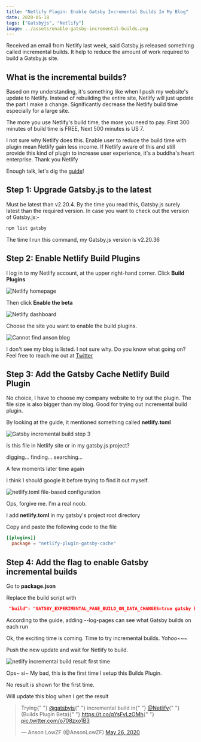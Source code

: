 ```yaml
---
title: "Netlify Plugin: Enable Gatsby Incremental Builds In My Blog"
date: 2020-05-18
tags: ["Gatsbyjs", "Netlify"]
image: ../assets/enable-gatsby-incremental-builds.png
---
```


Received an email from Netlify last week, said Gatsby.js released something called incremental builds.
It help to reduce the amount of work required to build a Gatsby.js site.

## What is the incremental builds?

Based on my understanding, it's something like when I push my website's update to Netlify.
Instead of rebuilding the entire site, Netlify will just update the part I make a change.
Significantly decrease the Netlify build time especially for a large site.

The more you use Netlify's build time, the more you need to pay.
First 300 minutes of build time is FREE,
Next 500 minutes is US 7.

I not sure why Netlify does this.
Enable user to reduce the build time with plugin mean Netlify gain less income.
If Netlify aware of this and still provide this kind of plugin to increase user experience,
it's a buddha's heart enterprise. Thank you Netlify

Enough talk, let's dig the [guide](https://www.netlify.com/blog/2020/04/23/enable-gatsby-incremental-builds-on-netlify/)!

## Step 1: Upgrade Gatsby.js to the latest

Must be latest than v2.20.4. By the time you read this, Gatsby.js surely latest than the required version. In case you want to check out the version of Gatsby.js:-

```sh
npm list gatsby
```

The time I run this command, my Gatsby.js version is v2.20.36

## Step 2: Enable Netlify Build Plugins

I log in to my Netlify account, at the upper right-hand corner. Click **Build Plugins**

![Netlify homepage](https://res.cloudinary.com/ansonlowzf/image/upload/v1590403259/AnsonLowZF%20Blog/netlify-homepage-edited_vmxywl.png)

Then click **Enable the beta**

![Netlify dashboard](https://res.cloudinary.com/ansonlowzf/image/upload/v1589802852/AnsonLowZF%20Blog/netlify-build-plugin_btql9r.png)

Choose the site you want to enable the build plugins.

![Cannot find anson blog](https://res.cloudinary.com/ansonlowzf/image/upload/v1589802856/AnsonLowZF%20Blog/netlify-plugin-cannot-find-ansonblog_xshwhg.png)

I don't see my blog is listed.
I not sure why.
Do you know what going on?
Feel free to reach me out at [Twitter](https://twitter.com/AnsonLowZF)

## Step 3: Add the Gatsby Cache Netlify Build Plugin

No choice, I have to choose my company website to try out the plugin.
The file size is also bigger than my blog.
Good for trying out incremental build plugin.

By looking at the guide, it mentioned something called **netlify.toml**

![Gatsby incremental build step 3](https://res.cloudinary.com/ansonlowzf/image/upload/v1590404288/AnsonLowZF%20Blog/netlify-incremental-build-guide_r3aj6e.png)

Is this file in Netlify site or in my gatsby.js project?

digging... finding... searching...

A few moments later time again

I think I should google it before trying to find it out myself.

![netlify.toml file-based configuration](https://res.cloudinary.com/ansonlowzf/image/upload/v1590404760/AnsonLowZF%20Blog/netlify-file-based-configuration_i2ynmk.png)

Ops, forgive me. I'm a real noob.

I add **netlify.toml** in my gatsby's project root directory

Copy and paste the following code to the file

```toml
[[plugins]]
  package = "netlify-plugin-gatsby-cache"
```

## Step 4: Add the flag to enable Gatsby incremental builds

Go to **package.json**

Replace the build script with

```json
 "build": "GATSBY_EXPERIMENTAL_PAGE_BUILD_ON_DATA_CHANGES=true gatsby build --log-pages"
```

According to the guide, adding --log-pages can see what Gatsby builds on each run

Ok, the exciting time is coming. Time to try incremental builds. Yohoo~~~

Push the new update and wait for Netlify to build.

![netlify incremental build result first time](https://res.cloudinary.com/ansonlowzf/image/upload/v1590406071/AnsonLowZF%20Blog/netlify-incremental-builds-result-1st-time_dzz3ak.png)

Ops~ si~
My bad, this is the first time I setup this Builds Plugin.

No result is shown for the first time.

Will update this blog when I get the result

<blockquote class="twitter-tweet">
  <p lang="en" dir="ltr">
    Trying{" "}
    <a href="https://twitter.com/gatsbyjs?ref_src=twsrc%5Etfw">@gatsbyjs</a>{" "}
    incremental build in{" "}
    <a href="https://twitter.com/Netlify?ref_src=twsrc%5Etfw">@Netlify</a>{" "}
    (Builds Plugin Beta){" "}
    <a href="https://t.co/qYsFvLzOMh">https://t.co/qYsFvLzOMh</a>{" "}
    <a href="https://t.co/o708zxo1B3">pic.twitter.com/o708zxo1B3</a>
  </p>
  &mdash; Anson LowZF (@AnsonLowZF) <a href="https://twitter.com/AnsonLowZF/status/1265103732414373888?ref_src=twsrc%5Etfw">May 26, 2020</a>
</blockquote> <script
  async
  src="https://platform.twitter.com/widgets.js"
  charset="utf-8"
></script>
